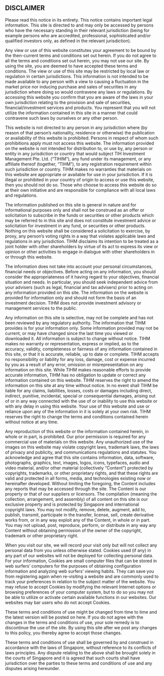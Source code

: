 ## DISCLAIMER

<div className="text-justify">

Please read this notice in its entirety. This notice contains important legal information. This site is directed to and may only be accessed by persons who have the necessary standing in their relevant jurisdiction (being for example persons who are accredited, professional, sophisticated and/or qualified investors only, as defined in the relevant jurisdiction).

Any view or use of this website constitutes your agreement to be bound by the then-current terms and conditions set out herein. If you do not agree to all the terms and conditions set out herein, you may not use our site. By using the site, you are deemed to have accepted these terms and conditions. The view or use of this site may be restricted by local law or regulation in certain jurisdictions. This information is not intended to be made available to any person with a view to causing a fluctuation in the market price nor inducing purchase and sales of securities in any jurisdiction where doing so would contravene any laws or regulations. By accessing this website you confirm that you are aware of the laws in your own jurisdiction relating to the provision and sale of securities, financial/investment services and products. You represent that you will not utilize the information contained in this site in a manner that could contravene such laws by ourselves or any other person.

This website is not directed to any person in any jurisdiction where (by reason of that person’s nationality, residence or otherwise) the publication or availability of this website is prohibited. Persons in respect of whom such prohibitions apply must not access this website. The information provided on the website is not intended for distribution to, or use by, any person or entity in any jurisdiction or country that would subject TIH Investment Management Pte. Ltd. (“TIHIM”), any fund under its management, or any affiliate thereof (together, “TIHM”), to any registration requirement within such jurisdiction or country. TIHM makes no warranties that materials on this website are appropriate or available for use in your jurisdiction. If it is illegal or prohibited in your country of origin to access or use this website, then you should not do so. Those who choose to access this website do so at their own initiative and are responsible for compliance with all local laws and regulations.

The information published on this site is general in nature and for informational purposes only and shall not be construed as an offer or solicitation to subscribe in the funds or securities or other products which may be referred to in this site and does not constitute investment advice or solicitation for investment in any fund, or securities or other products. Nothing on this website shall be considered a solicitation to exercise, by proxy, any person’s voting rights in a way that violates applicable laws and regulations in any jurisdiction. TIHM disclaims its intention to be treated as a joint holder with other shareholders by virtue of its act to express its view or opinion or other activities to engage in dialogue with other shareholders in or through this website.

The information does not take into account your personal circumstances, financial needs or objectives. Before acting on any information, you should consider the appropriateness of it having regard to your objectives, financial situation and needs. In particular, you should seek independent advice from your advisers (such as legal, financial and tax advisers) prior to acting on any information provided on this site. The information on the website is provided for information only and should not form the basis of an investment decision. TIHM does not provide investment advisory or management services to the public.

Any information on this site is selective, may not be complete and has not been reviewed by any regulatory authority. The information that TIHM provides is for your information only. Some information provided may not be current, or may have changed since the last time you viewed or downloaded it. All information is subject to change without notice. TIHM makes no warranty or representation, express or implied, as to the accuracy, validity, completeness or fairness of any information contained in this site, or that it is accurate, reliable, up to date or complete. TIHM accepts no responsibility or liability for any loss, damage, cost or expense incurred by you as a result of any error, omission or misrepresentation on any information on this site. While TIHM makes reasonable efforts to provide accurate information, TIHM has no obligation to update or correct any information contained on this website. TIHM reserves the right to amend the information on this site at any time without notice. In no event shall TIHM be liable for any claims, liabilities, losses, costs or damages including direct, indirect, punitive, incidental, special or consequential damages, arising out of or in any way connected with the use of or inability to use this website or with any delay in using this website. Your use of this website and use or reliance upon any of the information in it is solely at your own risk. TIHM reserves the right to change the terms and conditions contained herein without notice at any time.

Any reproduction of this website or the information contained herein, in whole or in part, is prohibited. Our prior permission is required for any commercial use of materials on this website. Any unauthorized use of the images on this website may violate copyright laws, trademark laws, the laws of privacy and publicity, and communications regulations and statutes. You acknowledge and agree that this site contains information, data, software, photographs, graphics, text, images, logos, icons, typefaces, audio and video material, and/or other material (collectively “Content”) protected by copyrights, trademarks, or other proprietary rights, and that these rights are valid and protected in all forms, media, and technologies existing now or hereinafter developed. Without limiting the foregoing, the Content includes any reports that may be accessed through the site. The Content is our property or that of our suppliers or licensors. The compilation (meaning the collection, arrangement, and assembly) of all content on this site is our exclusive property and is protected by Singapore and international copyright laws. You may not modify, remove, delete, augment, add to, publish, transmit, participate in the transfer, license, sell, create derivative works from, or in any way exploit any of the Content, in whole or in part. You may not upload, post, reproduce, perform, or distribute in any way any Content without obtaining permission of the owner of the copyright, trademark or other proprietary right.

When you visit our site, we will record your visit only but will not collect any personal data from you unless otherwise stated. Cookies used (if any) in any part of our websites will not be deployed for collecting personal data. For your information, Cookies are small computer files that can be stored in web surfers’ computers for the purposes of obtaining configuration information and analyzing web surfers’ viewing habits. They can save you from registering again when re-visiting a website and are commonly used to track your preferences in relation to the subject matter of the website. You may refuse to accept Cookies by modifying the relevant Internet options or browsing preferences of your computer system, but to do so you may not be able to utilize or activate certain available functions in our websites. Our websites may bar users who do not accept Cookies.

These terms and conditions of use might be changed from time to time and the latest version will be posted on here. If you do not agree with the changes in the terms and conditions of use, your sole remedy is to discontinue the use of the site. By using this site after we post any changes to this policy, you thereby agree to accept those changes.

These terms and conditions of use shall be governed by and construed in accordance with the laws of Singapore, without reference to its conflicts of laws principles. Any dispute relating to the above shall be brought solely in the courts of Singapore and it is agreed that such courts shall have jurisdiction over the parties to these terms and conditions of use and any disputes arising hereunder.

</div>